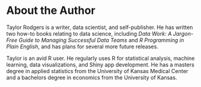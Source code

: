 # About the Author  {-}

Taylor Rodgers is a writer, data scientist, and self-publisher. He has written two how-to books relating to data science, including *Data Work: A Jargon-Free Guide to Managing Successful Data Teams* and *R Programming in Plain English*, and has plans for several more future releases.

Taylor is an avid R user. He regularly uses R for statistical analysis, machine learning, data visualizations, and Shiny app development. He has a masters degree in applied statistics from the University of Kansas Medical Center and a bachelors degree in economics from the University of Kansas.
